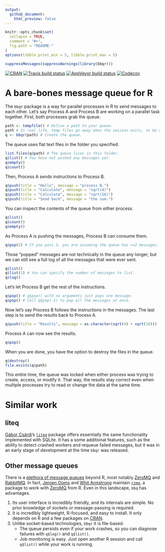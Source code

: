 ```yaml
---
output:
  github_document:
    html_preview: false
---
```


<!-- README.md is generated from README.Rmd. Please edit that file -->

```r
knitr::opts_chunk$set(
  collapse = TRUE,
  comment = "#>",
  fig.path = "README-"
)
options(tibble.print_min = 5, tibble.print_max = 5)
```

```r
suppressMessages(suppressWarnings(library(bbqr)))
```

[![CRAN](http://www.r-pkg.org/badges/version/bbqr)](http://cran.r-project.org/package=bbqr) [![Travis build status](https://travis-ci.org/wlandau/bbqr.svg?branch=master)](https://travis-ci.org/wlandau/bbqr) [![AppVeyor build status](https://ci.appveyor.com/api/projects/status/github/wlandau/bbqr?branch=master&svg=true)](https://ci.appveyor.com/project/wlandau/bbqr) [![Codecov](https://codecov.io/github/wlandau/bbqr/coverage.svg?branch=master)](https://codecov.io/github/wlandau/bbqr?branch=master)

# A bare-bones message queue for R

The `bbqr` package is a way for parallel processes in R to send messages to each other. Let's say Process A and Process B are working on a parallel task together. First, both processes grab the queue.

```r
path <- tempfile() # Define a path to your queue.
path # In real life, temp files go away when the session exits, so be careful.
q <- bbqr(path) # Create the queue.
```

The queue uses flat text files in the folder you specified.

```r
list.files(q$path) # The queue lives in this folder.
q$list() # You have not pushed any messages yet.
q$empty()
q$count()
```

Then, Process A sends instructions to Process B.

```r
q$push(title = "Hello", message = "process B.")
q$push(title = "Calculate", message = "sqrt(4)")
q$push(title = "Calculate", message = "sqrt(16)")
q$push(title = "Send back", message = "the sum.")
```

You can inspect the contents of the queue from either process.

```r
q$list()
q$count()
q$empty()
```

As Process A is pushing the messages, Process B can consume them.

```r
q$pop(2) # If you pass 2, you are assuming the queue has >=2 messages.
```

Those "popped" messages are not technically in the queue any longer, but we can still see a full log of all the messages that were ever sent.


```r
q$list()
q$list(1) # You can specify the number of messages to list.
q$log()
```

Let's let Process B get the rest of the instructions.


```r
q$pop() # q$pop() with no arguments just pops one message.
q$pop() # Call q$pop(-1) to pop all the messages at once.
```

Now let's say Process B follows the instructions in the messages. The last step is to send the results back to Process A.

```r
q$push(title = "Results", message = as.character(sqrt(4) + sqrt(16)))
```

Process A can now see the results.

```r
q$pop()
```

When you are done, you have the option to destroy the files in the queue.

```r
q$destroy()
file.exists(q$path)
```

This entire time, the queue was locked when either process was trying to create, access, or modify it. That way, the results stay correct even when multiple processes try to read or change the data at the same time.

# Similar work

## liteq

[Gábor Csárdi](https://github.com/gaborcsardi)'s [`liteq`](https://github.com/r-lib/liteq) package offers essentially the same functionality implemented with SQLite. It has a some additional features, such as the ability to detect crashed workers and requeue failed messages, but it was in an early stage of development at the time `bbqr` was released.

## Other message queues

There is a [plethora of message queues](http://queues.io/) beyond R, most notably [ZeroMQ](http://zeromq.org) and [RabbitMQ](https://www.rabbitmq.com/). In fact, [Jeroen Ooms](http://github.com/jeroen) and [Whit Armstrong](https://github.com/armstrtw) maintain [`rzmq`](https://github.com/ropensci/rzmq), a package to work with [ZeroMQ](http://zeromq.org) from R. Even in this landscape, `bbq` has advantages.

1. Its user interface is incredibly friendly, and its internals are simple. No prior knowledge of sockets or message-passing is required.
2. It is incredibly lightweight, R-focused, and easy to install. It only depends on R and a few packages on [CRAN](https://cran.r-project.org).
3. Unlike socket-based technologies, `bbqr` it is file-based.
    - The queue persists even if your work crashes, so you can diagnose failures with `q$log()` and `q$list()`.
    - Job monitoring is easy. Just open another R session and call `q$list()` while your work is running.

